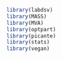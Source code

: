 

```r
library(labdsv)
library(MASS)
library(MVA)
library(optpart)
library(picante)
library(stats)
library(vegan)
```

